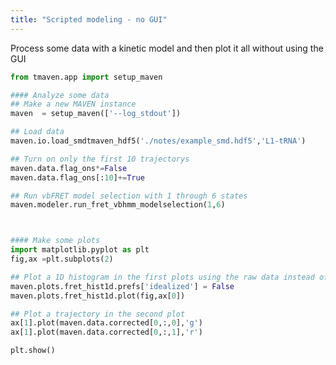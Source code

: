 ```yaml
---
title: "Scripted modeling - no GUI"
---
```


Process some data with a kinetic model and then plot it all without using the GUI

``` python
from tmaven.app import setup_maven

#### Analyze some data
## Make a new MAVEN instance
maven  = setup_maven(['--log_stdout'])

## Load data
maven.io.load_smdtmaven_hdf5('./notes/example_smd.hdf5','L1-tRNA')

## Turn on only the first 10 trajectorys
maven.data.flag_ons*=False
maven.data.flag_ons[:10]+=True

## Run vbFRET model selection with 1 through 6 states
maven.modeler.run_fret_vbhmm_modelselection(1,6)



#### Make some plots
import matplotlib.pyplot as plt
fig,ax =plt.subplots(2)

## Plot a 1D histogram in the first plots using the raw data instead of the Viterbi data
maven.plots.fret_hist1d.prefs['idealized'] = False
maven.plots.fret_hist1d.plot(fig,ax[0])

## Plot a trajectory in the second plot
ax[1].plot(maven.data.corrected[0,:,0],'g')
ax[1].plot(maven.data.corrected[0,:,1],'r')

plt.show()
```